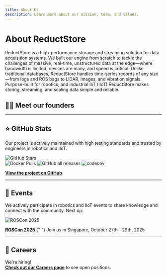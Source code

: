 ```yaml
---
title: About Us
description: Learn more about our mission, team, and values.
---
```



# About ReductStore

ReductStore is a high-performance storage and streaming solution for data acquisition systems.
We built our engine from scratch to tackle the challenges of massive, real-time, unstructured data at the edge—where bandwidth is limited, devices are many, and speed is critical. Unlike traditional databases, ReductStore handles time-series records of any size—from logs and ROS bags to LiDAR, images, and vibration signals. Purpose-built for robotics, and industrial IoT (IIoT) ReductStore makes storing, streaming, and scaling data simple and reliable.

## 🧑‍💼 Meet our founders

<div style={{
  display: 'flex',
  flexWrap: 'wrap',
  gap: '2rem',
  alignItems: 'center',
  marginTop: '1rem'
}}>

<TeamMemberCard
  name="Alexey Timin"
  role="CTO & Co-Founder"
  image="alexey.jpg"
  author="alexey"
  linkedin="https://www.linkedin.com/in/atimin"
/>

<TeamMemberCard
  name="Anthony Cavin"
  role="CEO & Co-Founder"
  image="anthony.jpg"
  author="anthony"
  linkedin="https://www.linkedin.com/in/anthonycavin"
/>

</div>

---

## ⭐️ GitHub Stats

Our project is actively maintained with high testing standards and trusted by engineers in robotics and IIoT.

![GitHub Stars](https://img.shields.io/github/stars/reductstore/reductstore?style=social)  
![Docker Pulls](https://img.shields.io/docker/pulls/reduct/store)
![GitHub all releases](https://img.shields.io/github/downloads/reductstore/reductstore/total)
![codecov](https://codecov.io/gh/reductstore/reductstore/branch/main/graph/badge.svg?token=8FCWEX9VSQ)

**[View the project on GitHub](https://github.com/reductstore/reductstore)**

---

## 📅 Events

We actively participate in robotics and IIoT events to share knowledge and connect with the community. Next up:

<div style={{ width: "300px" }}>
  <img
    src="/img/events/roscon-2025.png"
    alt="ROSCon 2025"
    style={{ width: "100%", borderRadius: "10px" }}
  />

  <p>
      <a href="https://roscon.ros.org/2025/" target="_blank" rel="noopener noreferrer">
        <strong>ROSCon 2025</strong>
      </a>{" "}
      Join us in Singapore, October 27th - 29th, 2025
  </p>
</div>

---

## 🚀 Careers

We're hiring!  
**[Check out our Careers page](/careers)** to see open positions.

